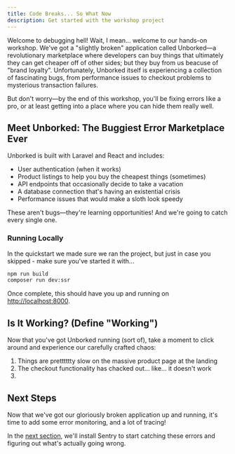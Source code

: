 ```yaml
---
title: Code Breaks... So What Now
description: Get started with the workshop project
---
```


Welcome to debugging hell! Wait, I mean... welcome to our hands-on workshop. We've got a "slightly broken" application called Unborked—a revolutionary marketplace where developers can buy things that ultimately they can get cheaper off of other sides; but they buy from us beacuse of "brand loyalty". Unfortunately, Unborked itself is experiencing a collection of fascinating bugs, from performance issues to checkout problems to mysterious transaction failures.

But don't worry—by the end of this workshop, you'll be fixing errors like a pro, or at least getting into a place where you can hide them really well.

## Meet Unborked: The Buggiest Error Marketplace Ever

Unborked is built with Laravel and React and includes:

- User authentication (when it works)
- Product listings to help you buy the cheapest things (sometimes)
- API endpoints that occasionally decide to take a vacation
- A database connection that's having an existential crisis
- Performance issues that would make a sloth look speedy

These aren't bugs—they're learning opportunities! And we're going to catch every single one.

### Running Locally 

In the quickstart we made sure we ran the project, but just in case you skipped - make sure you've started it with... 

```bash
npm run build 
composer run dev:ssr
```

Once complete, this should have you up and running on [http://localhost:8000](http://localhost:8000).


## Is It Working? (Define "Working")

Now that you've got Unborked running (sort of), take a moment to click around and experience our carefully crafted chaos:

1. Things are pretttttty slow on the massive product page at the landing 
2. The checkout functionality has chacked out... like... it doesn't work
3. 

## Next Steps

Now that we've got our gloriously broken application up and running, it's time to add some error monitoring, and a lot of tracing! 

In the [next section](/configure-sentry/), we'll install Sentry to start catching these errors and figuring out what's actually going wrong. 